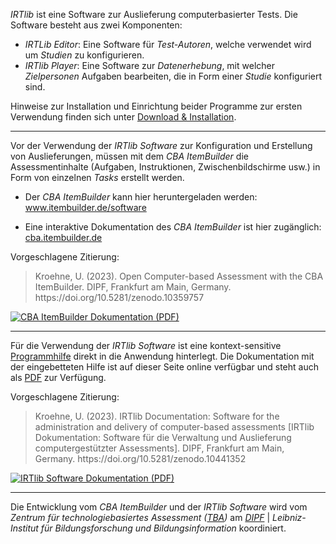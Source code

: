 *IRTlib* ist eine Software zur Auslieferung computerbasierter Tests. Die Software besteht aus zwei Komponenten:

-   *IRTLib Editor*: Eine Software für *Test-Autoren*, welche verwendet wird um *Studien* zu konfigurieren.
-   *IRTlib Player*: Eine Software zur *Datenerhebung*, mit welcher *Zielpersonen* Aufgaben bearbeiten, die in Form einer *Studie* konfiguriert sind.

Hinweise zur Installation und Einrichtung beider Programme zur ersten Verwendung finden sich unter [Download & Installation](download.qmd).

::: {.content-visible when-format="html"}
<hr noshade/>
:::

::: {.grid}

::: {.g-col-9}

Vor der Verwendung der *IRTlib Software* zur Konfiguration und Erstellung von Auslieferungen, müssen mit dem *CBA ItemBuilder* die Assessmentinhalte (Aufgaben, Instruktionen, Zwischenbildschirme usw.) in Form von einzelnen *Tasks* erstellt werden. 

* Der *CBA ItemBuilder* kann hier heruntergeladen werden: [www.itembuilder.de/software](https://www.itembuilder.de/software)

* Eine interaktive Dokumentation des *CBA ItemBuilder* ist hier zugänglich: [cba.itembuilder.de](https://cba.itembuilder.de)

Vorgeschlagene Zitierung:

> Kroehne, U. (2023). Open Computer-based Assessment with the CBA ItemBuilder.
> DIPF, Frankfurt am Main, Germany. https://doi.org/10.5281/zenodo.10359757 

:::

::: {.g-col-3}

::: {.content-visible when-format="html"}
[![CBA ItemBuilder Dokumentation (PDF)](https://cba.itembuilder.de/img/cover_html.png){wdith="70"}](https://cba.itembuilder.de/Open-Assessments-with-CBA-ItemBuilder.pdf)
:::

:::

:::

::: {.content-visible when-format="html"}
<hr noshade/>

::: {.grid}
::: {.g-col-9}

Für die Verwendung der *IRTlib Software* ist eine kontext-sensitive [Programmhilfe](preparation-overview.qmd#eingebettete-programhilfe) direkt in die Anwendung hinterlegt. Die Dokumentation mit der eingebetteten Hilfe ist auf dieser Seite online verfügbar und steht auch als [PDF](IRTlib-Dokumentation.pdf) zur Verfügung. 

Vorgeschlagene Zitierung:

> Kroehne, U. (2023). IRTlib Documentation: Software for the administration and delivery of computer-based assessments 
> [IRTlib Dokumentation: Software für die Verwaltung und Auslieferung computergestützter Assessments]. 
> DIPF, Frankfurt am Main, Germany. https://doi.org/10.5281/zenodo.10441352

:::

::: {.g-col-3}

[![IRTlib Software Dokumentation (PDF)](img/irtlib-cover.png){wdith="70"}](IRTlib-Dokumentation.pdf)

:::

:::
<hr noshade/>

:::

Die Entwicklung vom *CBA ItemBuilder* und der *IRTlib Software* wird vom *Zentrum für technologiebasiertes Assessment ([TBA](https://tba.dipf.de/de/ueber-tba/))*  am *[DIPF](https://www.dipf.de/)* | *Leibniz-Institut für Bildungsforschung und Bildungsinformation* koordiniert.  